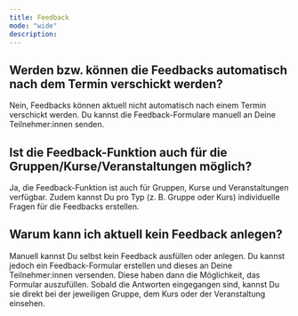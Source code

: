 ```yaml
---
title: Feedback
mode: "wide"
description: 
---
```


## Werden bzw. können die Feedbacks automatisch nach dem Termin verschickt werden?

Nein, Feedbacks können aktuell nicht automatisch nach einem Termin verschickt werden. Du kannst die Feedback-Formulare manuell an Deine Teilnehmer:innen senden.

## Ist die Feedback-Funktion auch für die Gruppen/Kurse/Veranstaltungen möglich?

Ja, die Feedback-Funktion ist auch für Gruppen, Kurse und Veranstaltungen verfügbar. Zudem kannst Du pro Typ (z. B. Gruppe oder Kurs) individuelle Fragen für die Feedbacks erstellen.

## Warum kann ich aktuell kein Feedback anlegen?

Manuell kannst Du selbst kein Feedback ausfüllen oder anlegen. Du kannst jedoch ein Feedback-Formular erstellen und dieses an Deine Teilnehmer:innen versenden. Diese haben dann die Möglichkeit, das Formular auszufüllen. Sobald die Antworten eingegangen sind, kannst Du sie direkt bei der jeweiligen Gruppe, dem Kurs oder der Veranstaltung einsehen.

